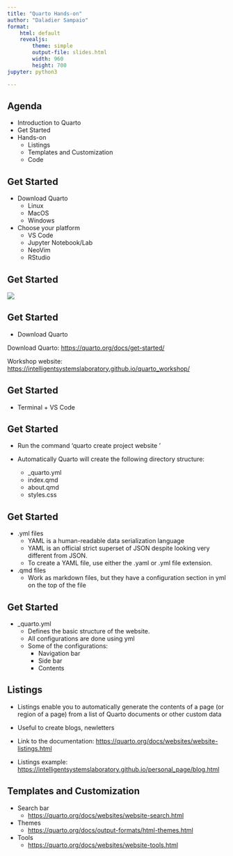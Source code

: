 ```yaml
---
title: "Quarto Hands-on"
author: "Daladier Sampaio"
format:
    html: default
    revealjs:
        theme: simple
        output-file: slides.html
        width: 960
        height: 700
jupyter: python3

---
```


## Agenda

- Introduction to Quarto
- Get Started 
- Hands-on
    - Listings
    - Templates and Customization
    - Code


## Get Started

- Download Quarto
    - Linux
    - MacOS
    - Windows

- Choose your platform
    - VS Code
    - Jupyter Notebook/Lab
    - NeoVim
    - RStudio

## Get Started

![](images/geting_started.png){.absolute top=75}

## Get Started

- Download Quarto

Download Quarto: [https://quarto.org/docs/get-started/](https://quarto.org/docs/get-started/)

Workshop website: [https://intelligentsystemslaboratory.github.io/quarto_workshop/](https://intelligentsystemslaboratory.github.io/quarto_workshop/)

## Get Started

- Terminal + VS Code

## Get Started

- Run the command 'quarto create project website <mysite>'

- Automatically Quarto will create the following directory structure:
    - _quarto.yml
    - index.qmd
    - about.qmd
    - styles.css

## Get Started

- .yml files
    - YAML is a human-readable data serialization language
    - YAML is an official strict superset of JSON despite looking very different from JSON.
    - To create a YAML file, use either the .yaml or .yml file extension.

- .qmd files
    - Work as markdown files, but they have a configuration section in yml on the top of the file

## Get Started

- _quarto.yml
    - Defines the basic structure of the website.
    - All configurations are done using yml
    - Some of the configurations:
        - Navigation bar
        - Side bar
        - Contents 

## Listings

- Listings enable you to automatically generate the contents of a page (or region of a page) from a list of Quarto documents or other custom data

- Useful to create blogs, newletters

- Link to the documentation: [https://quarto.org/docs/websites/website-listings.html](https://quarto.org/docs/websites/website-listings.html)

- Listings example: [https://intelligentsystemslaboratory.github.io/personal_page/blog.html](https://intelligentsystemslaboratory.github.io/personal_page/blog.html)

## Templates and Customization

- Search bar
    - [https://quarto.org/docs/websites/website-search.html](https://quarto.org/docs/websites/website-search.html)
- Themes
    - [https://quarto.org/docs/output-formats/html-themes.html](https://quarto.org/docs/output-formats/html-themes.html)
- Tools
    - [https://quarto.org/docs/websites/website-tools.html](https://quarto.org/docs/websites/website-tools.html)